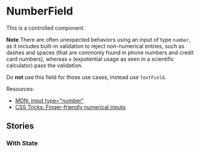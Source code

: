 <!-- NumberField.stories.mdx -->


<Meta title="Components/Forms/NumberField" component={NumberField} />

# NumberField

This is a controlled component.

**Note** There are often unexpected behaviors using an input
of type `number`, as it includes built-in validation to reject non-numerical entries,
such as dashes and spaces (that are commonly found in phone numbers and credit card
numbers), whereas `e` (expotential usage as seen in a scientific calculator) pass the validation.

Do **not** use this field for those use cases, instead use `TextField`.

Resources:

- [MDN: input type="number"](https://developer.mozilla.org/en-US/docs/Web/HTML/Element/input/number)
- [CSS Tricks: Finger-friendly numerical inputs](https://css-tricks.com/finger-friendly-numerical-inputs-with-inputmode/)

<Canvas>
  <Story story={Default} />
</Canvas>

<ArgsTable of={NumberField} story="^" />

## Stories

### With State

<Canvas>
  <Story story={WithState} />
</Canvas>
